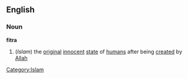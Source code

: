 ==English==
===Noun===
'''fitra'''
#(''Islam'') the [[original]] [[innocent]] [[state]] of [[human]]s after being [[created]] by [[Allah]]
[[Category:Islam]]